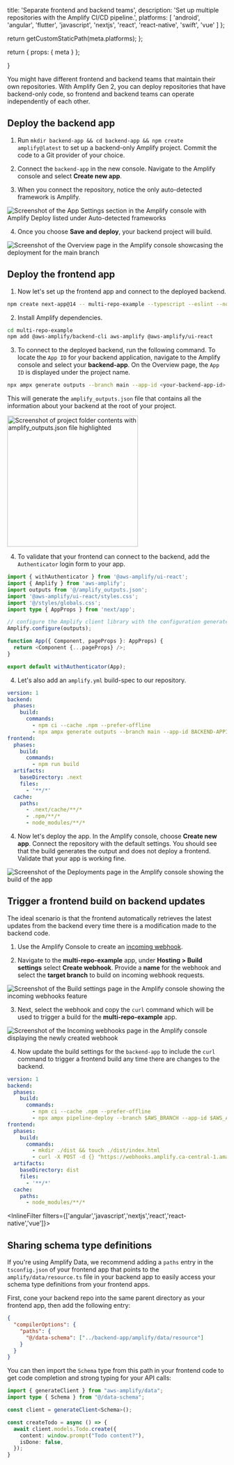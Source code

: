 
  title: 'Separate frontend and backend teams',
  description:
    'Set up multiple repositories with the Amplify CI/CD pipeline.',
  platforms: [
    'android',
    'angular',
    'flutter',
    'javascript',
    'nextjs',
    'react',
    'react-native',
    'swift',
    'vue'
  ]
};

  return getCustomStaticPath(meta.platforms);
};

  return {
    props: {
      meta
    }
  };

}

You might have different frontend and backend teams that maintain their own repositories. With Amplify Gen 2, you can deploy repositories that have backend-only code, so frontend and backend teams can operate independently of each other.

## Deploy the backend app

1. Run `mkdir backend-app && cd backend-app && npm create amplify@latest` to set up a backend-only Amplify project. Commit the code to a Git provider of your choice.

1. Connect the `backend-app` in the new console. Navigate to the Amplify console and select **Create new app**.

1. When you connect the repository, notice the only auto-detected framework is Amplify.

![Screenshot of the App Settings section in the Amplify console with Amplify Deploy listed under Auto-detected frameworks](/images/gen2/fullstack-branching/multirepo1.png)

4. Once you choose **Save and deploy**, your backend project will build.

![Screenshot of the Overview page in the Amplify console showcasing the deployment for the main branch](/images/gen2/fullstack-branching/multirepo2.png)

## Deploy the frontend app

1. Now let's set up the frontend app and connect to the deployed backend.

```bash title="Terminal" showLineNumbers={false}
npm create next-app@14 -- multi-repo-example --typescript --eslint --no-app --no-src-dir --no-tailwind --import-alias '@/*'

```

2. Install Amplify dependencies.

```bash title="Terminal" showLineNumbers={false}
cd multi-repo-example
npm add @aws-amplify/backend-cli aws-amplify @aws-amplify/ui-react
```

3. To connect to the deployed backend, run the following command. To locate the `App ID` for your backend application, navigate to the Amplify console and select your **backend-app**. On the Overview page, the `App ID` is displayed under the project name.

```bash title="Terminal" showLineNumbers={false}
npx ampx generate outputs --branch main --app-id <your-backend-app-id>
```

This will generate the `amplify_outputs.json` file that contains all the information about your backend at the root of your project.

<img
  src="/images/gen2/fullstack-branching/multirepo3.png"
  alt="Screenshot of project folder contents with amplify_outputs.json file highlighted"
  width="300"
/>

4. To validate that your frontend can connect to the backend, add the `Authenticator` login form to your app.

```ts title="pages/_app.tsx"
import { withAuthenticator } from '@aws-amplify/ui-react';
import { Amplify } from 'aws-amplify';
import outputs from '@/amplify_outputs.json';
import '@aws-amplify/ui-react/styles.css';
import '@/styles/globals.css';
import type { AppProps } from 'next/app';

// configure the Amplify client library with the configuration generated by `ampx sandbox`
Amplify.configure(outputs);

function App({ Component, pageProps }: AppProps) {
  return <Component {...pageProps} />;
}

export default withAuthenticator(App);
```

4. Let's also add an `amplify.yml` build-spec to our repository.

```yaml
version: 1
backend:
  phases:
    build:
      commands:
        - npm ci --cache .npm --prefer-offline
        - npx ampx generate outputs --branch main --app-id BACKEND-APPID
frontend:
  phases:
    build:
      commands:
        - npm run build
  artifacts:
    baseDirectory: .next
    files:
      - '**/*'
  cache:
    paths:
      - .next/cache/**/*
      - .npm/**/*
      - node_modules/**/*
```

4. Now let's deploy the app. In the Amplify console, choose **Create new app**. Connect the repository with the default settings. You should see that the build generates the output and does not deploy a frontend. Validate that your app is working fine.

![Screenshot of the Deployments page in the Amplify console showing the build of the app](/images/gen2/fullstack-branching/multirepo4.png)

## Trigger a frontend build on backend updates

The ideal scenario is that the frontend automatically retrieves the latest updates from the backend every time there is a modification made to the backend code.

1. Use the Amplify Console to create an [incoming webhook](https://docs.aws.amazon.com/amplify/latest/userguide/webhooks.html).

2. Navigate to the **multi-repo-example** app, under **Hosting > Build settings** select **Create webhook**. Provide a **name** for the webhook and select the **target branch** to build on incoming webhook requests.

![Screenshot of the Build settings page in the Amplify console showing the incoming webhooks feature](/images/gen2/fullstack-branching/multirepo5.png)

3. Next, select the webhook and copy the `curl` command which will be used to trigger a build for the **multi-repo-example** app.

![Screenshot of the Incoming webhooks page in the Amplify console displaying the newly created webhook](/images/gen2/fullstack-branching/multirepo6.png)

4. Now update the build settings for the `backend-app` to include the `curl` command to trigger a frontend build any time there are changes to the backend.

```yaml title="amplify.yml"
version: 1
backend:
  phases:
    build:
      commands:
        - npm ci --cache .npm --prefer-offline
        - npx ampx pipeline-deploy --branch $AWS_BRANCH --app-id $AWS_APP_ID
frontend:
  phases:
    build:
      commands:
        - mkdir ./dist && touch ./dist/index.html
        - curl -X POST -d {} "https://webhooks.amplify.ca-central-1.amazonaws.com/prod/webhooks?id=WEBHOOK-ID&token=TOKEN&operation=startbuild" -H "Content-Type:application/json"
  artifacts:
    baseDirectory: dist
    files:
      - '**/*'
  cache:
    paths:
      - node_modules/**/*
```

<InlineFilter filters={['angular','javascript','nextjs','react','react-native','vue']}>
## Sharing schema type definitions

If you're using Amplify Data, we recommend adding a `paths` entry in the `tsconfig.json` of your frontend app that points to the `amplify/data/resource.ts` file in your backend app to easily access your schema type definitions from your frontend apps.

First, cone your backend repo into the same parent directory as your frontend app, then add the following entry:

```json title="tsconfig.json" showLineNumbers={false}
{
  "compilerOptions": {
    "paths": {
      "@/data-schema": ["../backend-app/amplify/data/resource"]
    }
  }
}
```

You can then import the `Schema` type from this path in your frontend code to get code completion and strong typing for your API calls:

```ts title="apps/admin-dashboard/page.tsx"
import { generateClient } from "aws-amplify/data";
import type { Schema } from "@/data-schema";

const client = generateClient<Schema>();

const createTodo = async () => {
  await client.models.Todo.create({
    content: window.prompt("Todo content?"),
    isDone: false,
  });
}

```

</InlineFilter>
